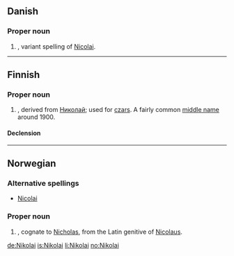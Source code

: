 ==Danish==

===Proper noun===
{{infl|da|proper noun}}

# {{given name|male|lang=da}}, variant spelling of [[Nicolai]].

----

==Finnish==

===Proper noun===
{{infl|fi|proper noun}}

# {{given name|male|lang=fi}}, derived from {{etyl|fi|ru}} [[Николай]]; used for [[czar]]s. A fairly common [[middle name]] around 1900.

====Declension====
{{fi-decl-voi|Nikola}}

----

==Norwegian==

===Alternative spellings===
* [[Nicolai]]

===Proper noun===
{{infl|no|proper noun}}

# {{given name|male|lang=no}}, cognate to [[Nicholas]], from the Latin genitive of [[Nicolaus]].

[[de:Nikolai]]
[[is:Nikolai]]
[[li:Nikolai]]
[[no:Nikolai]]